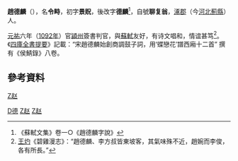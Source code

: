 '''趙德麟'''（{{bd|1061年||1134年||}}），名'''令畤'''，初字'''景貺'''，後改字'''德麟'''<ref>《蘇軾文集》卷一○《趙德麟字說》</ref>，自號'''聊复翁'''，[[涿郡|涿郡]]（今[[河北|河北]][[薊縣|薊縣]]）人。

[[元祐_(年號)|元祐]]六年（[[1092年|1092年]]）官[[潁州|潁州]]簽書判官，與[[蘇軾|蘇軾]]友好，有诗文唱和，情谊甚笃<ref>[[王灼_(宋朝)|王灼]]《碧雞漫志》：“趙德麟、李方叔皆東坡客，其氣味殊不近，趙婉而李俊，各有所長。”</ref>。《[[四庫全書提要|四庫全書提要]]》記載：“宋趙德麟始創商調鼓子詞，用‘蝶戀花’譜西廂十二首” 撰有《侯鯖錄》八卷。 

==參考資料==
<div class="references-small">
<references />
</div>

{{宋朝人物小作品}}

[[category:宋朝政治人物|Z赵]]
[[Category:赵姓|D德]]
[[Category:宋朝詞人|Z赵]]
[[Category:宋朝詩人|Z赵]]